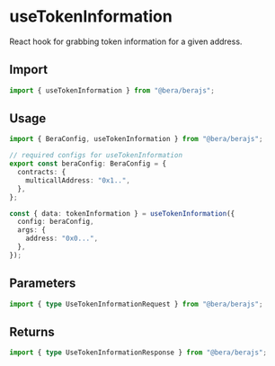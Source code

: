# useTokenInformation

React hook for grabbing token information for a given address.

## Import

```ts
import { useTokenInformation } from "@bera/berajs";
```

## Usage

```ts twoslash [example.ts]
import { BeraConfig, useTokenInformation } from "@bera/berajs";

// required configs for useTokenInformation
export const beraConfig: BeraConfig = {
  contracts: {
    multicallAddress: "0x1..",
  },
};

const { data: tokenInformation } = useTokenInformation({
  config: beraConfig,
  args: {
    address: "0x0...",
  },
});
```

## Parameters

```ts twoslash
import { type UseTokenInformationRequest } from "@bera/berajs";
```

## Returns

```ts twoslash
import { type UseTokenInformationResponse } from "@bera/berajs";
```
